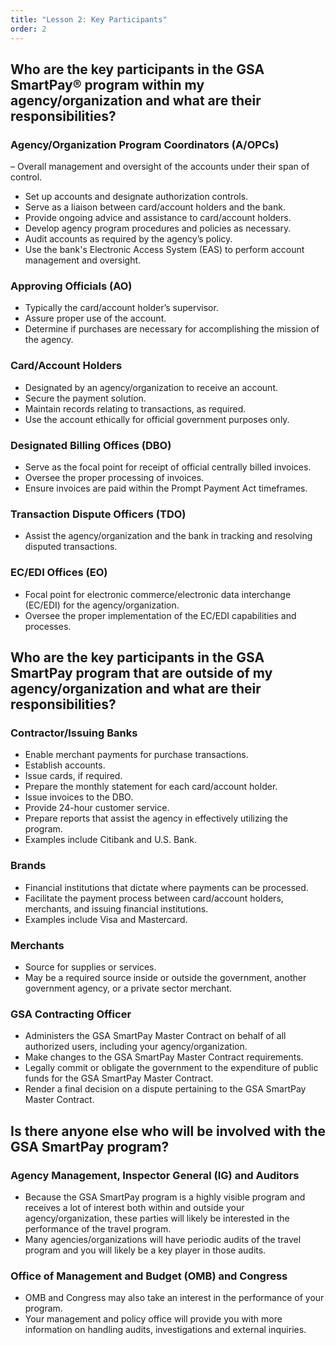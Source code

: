 ```yaml
---
title: "Lesson 2: Key Participants"
order: 2
---
```


## Who are the key participants in the GSA SmartPay® program within my agency/organization and what are their responsibilities?

### Agency/Organization Program Coordinators (A/OPCs)
– Overall management and oversight of the accounts under their span of control. 
- Set up accounts and designate authorization controls.
- Serve as a liaison between card/account holders and the bank.
- Provide ongoing advice and assistance to card/account holders.
- Develop agency program procedures and policies as necessary.
- Audit accounts as required by the agency’s policy.
- Use the bank's Electronic Access System (EAS) to perform account management and oversight.

### Approving Officials (AO)
- Typically the card/account holder’s supervisor.
- Assure proper use of the account. 
- Determine if purchases are necessary for accomplishing the mission of the agency.

### Card/Account Holders
- Designated by an agency/organization to receive an account. 
- Secure the payment solution.
- Maintain records relating to transactions, as required.
- Use the account ethically for official government purposes only.

### Designated Billing Offices (DBO)
- Serve as the focal point for receipt of official centrally billed invoices. 
- Oversee the proper processing of invoices.
- Ensure invoices are paid within the Prompt Payment Act timeframes. 

### Transaction Dispute Officers (TDO)
- Assist the agency/organization and the bank in tracking and resolving disputed transactions. 

### EC/EDI Offices (EO)
- Focal point for electronic commerce/electronic data interchange (EC/EDI) for the agency/organization.
- Oversee the proper implementation of the EC/EDI capabilities and processes.

## Who are the key participants in the GSA SmartPay program that are outside of my agency/organization and what are their responsibilities?
### Contractor/Issuing Banks
- Enable merchant payments for purchase transactions.
- Establish accounts.
- Issue cards, if required.
- Prepare the monthly statement for each card/account holder.
- Issue invoices to the DBO.
- Provide 24-hour customer service.
- Prepare reports that assist the agency in effectively utilizing the program.
- Examples include Citibank and U.S. Bank.

### Brands
- Financial institutions that dictate where payments can be processed.
- Facilitate the payment process between card/account holders, merchants, and issuing financial institutions. 
- Examples include Visa and Mastercard.

### Merchants
- Source for supplies or services. 
- May be a required source inside or outside the government, another government agency, or a private sector merchant.

### GSA Contracting Officer
- Administers the GSA SmartPay Master Contract on behalf of all authorized users, including your agency/organization. 
- Make changes to the GSA SmartPay Master Contract requirements.
- Legally commit or obligate the government to the expenditure of public funds for the GSA SmartPay Master Contract.
- Render a final decision on a dispute pertaining to the GSA SmartPay Master Contract.

## Is there anyone else who will be involved with the GSA SmartPay program?
### Agency Management, Inspector General (IG) and Auditors
- Because the GSA SmartPay program is a highly visible program and receives a lot of interest both within and outside your agency/organization, these parties will likely be interested in the performance of the travel program. 
- Many agencies/organizations will have periodic audits of the travel program and you will likely be a key player in those audits. 

### Office of Management and Budget (OMB) and Congress
- OMB and Congress may also take an interest in the performance of your program. 
- Your management and policy office will provide you with more information on handling audits, investigations and external inquiries.
